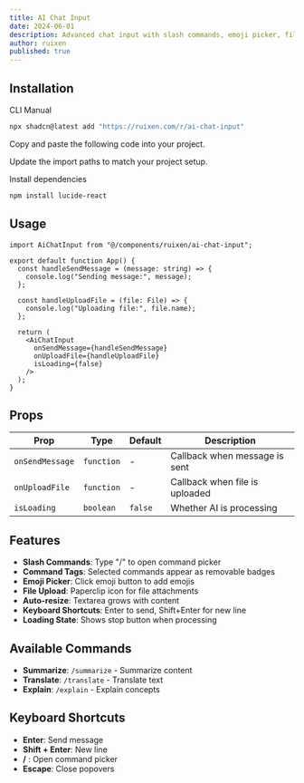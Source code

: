 ```yaml
---
title: AI Chat Input
date: 2024-06-01
description: Advanced chat input with slash commands, emoji picker, file upload, and AI features
author: ruixen
published: true
---
```


<ComponentPreview name="ai-chat-input-demo" category="ai-chat-inputs" />

## Installation

<Tabs defaultValue="cli">

<TabsList>
  <TabsTrigger value="cli">CLI</TabsTrigger>
  <TabsTrigger value="manual">Manual</TabsTrigger>
</TabsList>
<TabsContent value="cli">

```bash
npx shadcn@latest add "https://ruixen.com/r/ai-chat-input"
```

</TabsContent>

<TabsContent value="manual">

<Steps>

<Step>Copy and paste the following code into your project.</Step>

<ComponentSource name="ai-chat-input" />

<Step>Update the import paths to match your project setup.</Step>

<Step>Install dependencies</Step>

```bash
npm install lucide-react
```

</Steps>

</TabsContent>

</Tabs>

## Usage

```tsx
import AiChatInput from "@/components/ruixen/ai-chat-input";

export default function App() {
  const handleSendMessage = (message: string) => {
    console.log("Sending message:", message);
  };

  const handleUploadFile = (file: File) => {
    console.log("Uploading file:", file.name);
  };

  return (
    <AiChatInput
      onSendMessage={handleSendMessage}
      onUploadFile={handleUploadFile}
      isLoading={false}
    />
  );
}
```

## Props

| Prop            | Type       | Default | Description                    |
| --------------- | ---------- | ------- | ------------------------------ |
| `onSendMessage` | `function` | -       | Callback when message is sent  |
| `onUploadFile`  | `function` | -       | Callback when file is uploaded |
| `isLoading`     | `boolean`  | `false` | Whether AI is processing       |

## Features

- **Slash Commands**: Type "/" to open command picker
- **Command Tags**: Selected commands appear as removable badges
- **Emoji Picker**: Click emoji button to add emojis
- **File Upload**: Paperclip icon for file attachments
- **Auto-resize**: Textarea grows with content
- **Keyboard Shortcuts**: Enter to send, Shift+Enter for new line
- **Loading State**: Shows stop button when processing

## Available Commands

- **Summarize**: `/summarize` - Summarize content
- **Translate**: `/translate` - Translate text
- **Explain**: `/explain` - Explain concepts

## Keyboard Shortcuts

- **Enter**: Send message
- **Shift + Enter**: New line
- **/** : Open command picker
- **Escape**: Close popovers

